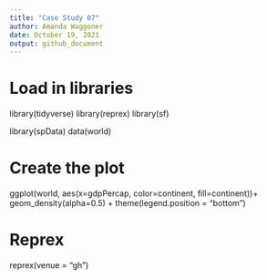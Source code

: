 ```yaml
---
title: "Case Study 07"
author: Amanda Waggoner
date: October 19, 2021
output: github_document
---
```

 
# Load in libraries
library(tidyverse)
library(reprex)
library(sf)

library(spData)
data(world)

# Create the plot
ggplot(world, aes(x=gdpPercap, color=continent, fill=continent))+
   geom_density(alpha=0.5) +
   theme(legend.position = "bottom")
  
# Reprex   
reprex(venue = "gh")
